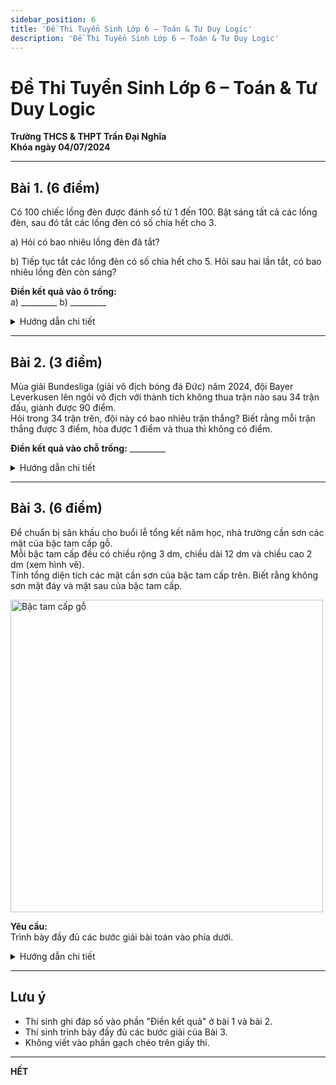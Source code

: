 ```yaml
---
sidebar_position: 6
title: 'Đề Thi Tuyển Sinh Lớp 6 – Toán & Tư Duy Logic'
description: 'Đề Thi Tuyển Sinh Lớp 6 – Toán & Tư Duy Logic'
---
```


# Đề Thi Tuyển Sinh Lớp 6 – Toán & Tư Duy Logic  
**Trường THCS & THPT Trần Đại Nghĩa**  
**Khóa ngày 04/07/2024**

---

## Bài 1. (6 điểm)

Có 100 chiếc lồng đèn được đánh số từ 1 đến 100. Bật sáng tất cả các lồng đèn, sau đó tắt các lồng đèn có số chia hết cho 3.

a) Hỏi có bao nhiêu lồng đèn đã tắt?

b) Tiếp tục tắt các lồng đèn có số chia hết cho 5. Hỏi sau hai lần tắt, có bao nhiêu lồng đèn còn sáng?

**Điền kết quả vào ô trống:**  
a) _________     b) _________

<details>
<summary>Hướng dẫn chi tiết</summary>

### Bài 1a
Đếm số lồng đèn có số chia hết cho 3 từ 1 đến 100:
- Các số chia hết cho 3 là: 3, 6, 9, 12, 15, 18, ..., 99 
- Số lượng = $\lfloor 100 \div 3 \rfloor = 33$ lồng đèn đã tắt

### Bài 1b
Số lồng đèn tắt sau hai lần:
1. Đã tắt 33 lồng đèn có số chia hết cho 3
2. Tiếp tục tắt các lồng đèn có số chia hết cho 5
   - Từ 1-100 có $\lfloor 100 \div 5 \rfloor = 20$ số chia hết cho 5
   - Nhưng trong đó đã có những số vừa chia hết cho 3 vừa chia hết cho 5 (là bội chung của 3 và 5)
   - Số này là bội của 15, từ 1-100 có $\lfloor 100 \div 15 \rfloor = 6$ số
   - Vậy số đèn tắt thêm = 20 - 6 = 14 lồng đèn

Tổng số lồng đèn đã tắt = 33 + 14 = 47 lồng đèn
Số lồng đèn còn sáng = 100 - 47 = 53 lồng đèn

**Đáp án:**  
a) 33  
b) 53
</details>

---

## Bài 2. (3 điểm)

Mùa giải Bundesliga (giải vô địch bóng đá Đức) năm 2024, đội Bayer Leverkusen lên ngôi vô địch với thành tích không thua trận nào sau 34 trận đấu, giành được 90 điểm.  
Hỏi trong 34 trận trên, đội này có bao nhiêu trận thắng? Biết rằng mỗi trận thắng được 3 điểm, hòa được 1 điểm và thua thì không có điểm.

**Điền kết quả vào chỗ trống:**  _________

<details>
<summary>Hướng dẫn chi tiết</summary>

### Bài 2
Gọi x là số trận thắng, y là số trận hòa.
- Tổng số trận: x + y = 34 (do không có trận thua)
- Tổng số điểm: 3x + y = 90

Từ phương trình thứ nhất: y = 34 - x
Thay vào phương trình thứ hai: 3x + (34 - x) = 90
⟹ 3x + 34 - x = 90
⟹ 2x = 90 - 34 = 56
⟹ x = 28

Vậy số trận thắng là 28 trận.

**Đáp án:** 28
</details>

---

## Bài 3. (6 điểm)

Để chuẩn bị sân khấu cho buổi lễ tổng kết năm học, nhà trường cần sơn các mặt của bậc tam cấp gỗ.  
Mỗi bậc tam cấp đều có chiều rộng 3 dm, chiều dài 12 dm và chiều cao 2 dm (xem hình vẽ).  
Tính tổng diện tích các mặt cần sơn của bậc tam cấp trên. Biết rằng không sơn mặt đáy và mặt sau của bậc tam cấp.

<img src="/img/image.png" alt="Bậc tam cấp gỗ" width="500" />

**Yêu cầu:**  
Trình bày đầy đủ các bước giải bài toán vào phía dưới.

<details>
<summary>Hướng dẫn chi tiết</summary>

### Bài 3
**Lời giải theo đáp án tham khảo (252 dm²)**

**1. Phân tích các kích thước và các mặt cần sơn:**
   - Mỗi bậc tam cấp có: chiều dài 12 dm, chiều rộng (độ sâu của một mặt bậc) 3 dm, chiều cao 2 dm.
   - Bậc tam cấp gồm 3 bậc.
   - Không sơn mặt đáy (mặt dưới cùng của bậc thấp nhất) và mặt sau (mặt thẳng đứng lớn ở phía sau cùng của toàn bộ tam cấp).

**2. Tính "Tổng diện tích các mặt trước" (theo cách gọi và tính trong đáp án tham khảo):**
   Cách tính này gộp chung diện tích của các mặt trên (bề mặt bậc thang) và các mặt đứng phía trước (mặt vế thang).
   - **Diện tích 3 mặt trên (bề mặt các bậc):**
     - Mỗi mặt trên: `12 dm × 3 dm = 36 dm²`.
     - Ba mặt trên: `3 × 36 dm² = 108 dm²`.
   - **Diện tích 3 mặt đứng phía trước (vế của các bậc):**
     - Mỗi mặt đứng: `12 dm × 2 dm = 24 dm²`.
     - Ba mặt đứng: `3 × 24 dm² = 72 dm²`.
   - **"Tổng diện tích các mặt trước" (theo đáp án tham khảo):** `108 dm² + 72 dm² = 180 dm²`.
     *(Hoặc theo công thức trong đáp án tham khảo: `2 × 12 × 3 + 3 × 12 × 3 = 72 dm² + 108 dm² = 180 dm²`)*.

**3. Tính "Tổng diện tích các mặt bên" (theo cách tính trong đáp án tham khảo):**
   Cách tính diện tích cho *một* mặt bên theo đáp án tham khảo là tổng của ba hình chữ nhật có chiều cao 2 dm và chiều dài (sâu) lần lượt là 9 dm, 6 dm, và 3 dm:
   - Phần 1: `2 dm (cao) × 9 dm (sâu 3 bậc) = 18 dm²`.
   - Phần 2: `2 dm (cao) × 6 dm (sâu 2 bậc) = 12 dm²`.
   - Phần 3: `2 dm (cao) × 3 dm (sâu 1 bậc) = 6 dm²`.
   - Diện tích *một* mặt bên: `18 dm² + 12 dm² + 6 dm² = 36 dm²`.
   - **"Tổng diện tích hai mặt bên" (theo đáp án tham khảo):** `2 × 36 dm² = 72 dm²`.
     *(Hoặc theo công thức trong đáp án tham khảo: `(2 × 9 + 2 × 6 + 2 × 3) × 2 = (18 + 12 + 6) × 2 = 36 × 2 = 72 dm²`)*.

**4. Tổng diện tích các mặt cần sơn:**
   Cộng kết quả từ mục 2 và mục 3:
   `180 dm² + 72 dm² = 252 dm²`.

**Đáp án (theo đáp án tham khảo): 252 dm²**
</details>

---

## Lưu ý

- Thí sinh ghi đáp số vào phần "Điền kết quả" ở bài 1 và bài 2.
- Thí sinh trình bày đầy đủ các bước giải của Bài 3.
- Không viết vào phần gạch chéo trên giấy thi.

---

**HẾT**
